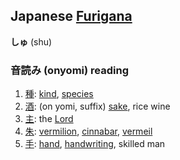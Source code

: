 == Japanese [[Furigana]] ==                                          
'''しゅ''' (shu)

===音読み (onyomi) reading===

# [[種]]: [[kind]], [[species]]
# [[酒]]: (on yomi, suffix) [[sake]], rice wine
# [[主]]: the [[Lord]]
# [[朱]]: [[vermilion]], [[cinnabar]], [[vermeil]]
# [[手]]: [[hand]], [[handwriting]], skilled man